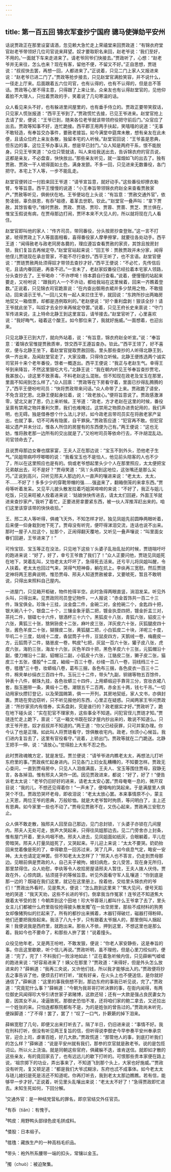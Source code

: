 ```yaml
---
---
---
```

title: 第一百五回 锦衣军查抄宁国府 骢马使弹劾平安州
---



话说贾政正在那里设宴请酒，忽见赖大急忙走上荣禧堂来回贾政道：“有锦衣府堂官赵老爷带领好几位司官说来拜望。奴才要取职名来回，赵老爷说：‘我们至好，不用的。’一面就下车来走进来了。请老爷同爷们快接去。”贾政听了，心想：“赵老爷并无来往，怎么也来？现在有客，留他不便，不留又不好。”正自思想，贾琏说：“叔叔快去罢，再想一回，人都进来了。”正说着，只见二门上家人又报进来说：“赵老爷已进二门了。”贾政等抢步接去，只见赵堂官满脸笑容，并不说什么，一径走上厅来。后面跟着五六位司官，也有认得的，也有不认得的，但是总不答话。贾政等心里不得主意，只得跟了上来让坐。众亲友也有认得赵堂官的，见他仰着脸不大理人，只拉着贾政的手，笑着说了几句寒温的话。

众人看见来头不好，也有躲进里间屋里的，也有垂手侍立的。贾政正要带笑叙话，只见家人慌张报道：“西平王爷到了。”贾政慌忙去接，已见王爷进来。赵堂官抢上去请了安，便说：“王爷已到，随来各位老爷就该带领府役把守前后门。”众官应了出去。贾政等知事不好，连忙跪接。西平郡王用两手扶起，笑嘻嘻的说道：“无事不敢轻造，有奉旨交办事件，要赦老接旨。如今满堂中筵席未散，想有亲友在此未便，且请众位府上亲友各散，独留本宅的人听候。”赵堂官回说：“王爷虽是恩典，但东边的事，这位王爷办事认真，想是早已封门。”众人知是两府干系，恨不能脱身。只见王爷笑道：“众位只管就请，叫人来给我送出去，告诉锦衣府的官员说，这都是亲友，不必盘查，快快放出。”那些亲友听见，就一溜烟如飞的出去了。独有贾赦、贾政一干人唬得面如土色，满身发颤。不多一回，只见进来无数番役，各门把守。本宅上下人等，一步不能乱走。

赵堂官便转过一付脸来回王爷道：“请爷宣旨意，就好动手。”这些番役却撩衣勒臂，专等旨意。西平王慢慢的说道：“小王奉旨带领锦衣府赵全来查看贾赦家产。”贾赦等听见，俱俯伏在地。王爷便站在上头说：“有旨意：‘贾赦交通外官¹，依势凌弱，辜负朕恩，有忝²祖德，着革去世职。钦此。’”赵堂官一叠声叫：“拿下贾赦，其馀皆看守。”维时贾赦、贾政、贾琏、贾珍、贾蓉、贾蔷、贾芝、贾兰俱在，惟宝玉假说有病，在贾母那边打闹，贾环本来不大见人的，所以就将现在几人看住。

赵堂官即叫他的家人：“传齐司员，带同番役，分头按房抄查登账。”这一言不打紧，唬得贾政上下人等面面相看，喜得番役家人摩拳擦掌，就要往各处动手。西平王道：“闻得赦老与政老同房各爨的，理应遵旨查看贾赦的家资，其馀且按房封锁，我们复旨去再候定夺。”赵堂官站起来说：“回王爷：贾赦贾政并未分家，闻得他侄儿贾琏现在承总管家，不能不尽行查抄。”西平王听了，也不言语。赵堂官便说：“贾琏贾赦两处须得奴才带领去查抄才好。”西平王便说：“不必忙，先传信后宅，且请内眷回避，再查不迟。”一言未了，老赵家奴番役已经拉着本宅家人领路，分头查抄去了。王爷喝命：“不许啰唣！待本爵自行查看。”说着，便慢慢的站起来要走，又吩咐说：“跟我的人一个不许动，都给我站在这里候着，回来一齐瞧着登数。”正说着，只见锦衣司官跪禀说：“在内查出御用衣裙并多少禁用之物，不敢擅动，回来请示王爷。”一回儿又有一起人来拦住王爷，就回说：“东跨所抄出两箱房地契又一箱借票，却都是违例取利的。”老赵便说：“好个重利盘剥！狠该全抄！请王爷就此坐下，叫奴才去全抄来再候定夺罢。”说着，只见王府长史来禀说：“守门军传进来说，主上特命北静王到这里宣旨，请爷接去。”赵堂官听了，心里喜欢说：“我好晦气，碰着这个酸王。如今那位来了，我就好施威。”一面想着，也迎出来。

只见北静王已到大厅，就向外站着，说：“有旨意，锦衣府赵全听宣。”说：“奉旨意：‘着锦衣官惟提贾赦质审，馀交西平王遵旨查办。钦此。’”西平王领了，好不喜欢，便与北静王坐下，着赵堂官提取贾赦回衙。里头那些查抄的人听得北静王到，俱一齐出来，及闻赵堂官走了，大家没趣，只得侍立听候。北静王便拣选两个诚实司官并十来个老年番役，馀者一概逐出。西平王便说：“我正与老赵生气。幸得王爷到来降旨，不然这里狠吃大亏。”北静王说：“我在朝内听见王爷奉旨查抄贾宅，我甚放心，谅这里不致荼毒。不料老赵这么混账。但不知现在政老及宝玉在那里，里面不知闹到怎么样了。”众人回禀：“贾政等在下房看守着，里面已抄得乱腾腾的了。”西平王便吩咐司员：“快将贾政带来问话。”众人命带了上来。贾政跪了请安，不免含泪乞恩。北静王便起身拉着，说：“政老放心。”便将旨意说了。贾政感激涕零，望北又谢了恩，仍上来听候。王爷道：“政老，方才老赵在这里的时候，番役呈禀有禁用之物并重利欠票，我们也难掩过。这禁用之物原办进贵妃用的，我们声明，也无碍。独是借券想个什么法儿才好。如今政老且带司员实在将赦老家产呈出，也就了事，切不可再有隐匿，自干罪戾。”贾政答应道：“犯官再不敢。但犯官祖父遗产并未分过，惟各人所住的房屋有的东西便为己有。”两王便说：“这也无妨，惟将赦老那一边所有的交出就是了。”又吩咐司员等依命行去，不许胡混乱动。司官领命去了。

且说贾母那边女眷也摆家宴，王夫人正在那边说：“宝玉不到外头，恐他老子生气。”凤姐带病哼哼唧唧的说：“我看宝玉也不是怕人，他见前头陪客的人也不少了，所以在这里照应也是有的。倘或老爷想起里头少个人在那里照应，太太便把宝兄弟献出去，可不是好？”贾母笑道：“凤丫头病到这地位，这张嘴还是那么尖巧。”正说到高兴，只听见邢夫人那边的人一直声的嚷进来说：“老太太、太太，不……不好了！多多少少的穿靴带帽的强……强盗来了，翻箱倒笼的来拿东西。”贾母等听着发呆。又见平儿披头散发拉着巧姐哭啼啼的来说：“不好了，我正与姐儿吃饭，只见来旺被人拴着进来说：‘姑娘快快传进去，请太太们回避，外面王爷就进来查抄家产。’我听了着忙，正要进房拿要紧东西，被一伙人浑推浑赶出来的。咱们这里该穿该带的快快收拾。”

王、邢二夫人等听得，俱魂飞天外，不知怎样才好。独见凤姐先前圆睁两眼听着，后来便一仰身栽到地下死了。贾母没有听完，便吓得涕泪交流，连话也说不出来。那时一屋子人拉这个，扯那个，正闹得翻天覆地，又听见一叠声嚷说：“叫里面女眷们回避，王爷进来了！”

可怜宝钗、宝玉等正在没法，只见地下这些丫头婆子乱抬乱扯的时候，贾琏喘吁吁的跑进来说：“好了，好了，幸亏王爷救了我们了！”众人正要问他，贾琏见凤姐死在地下，哭着乱叫，又怕老太太吓坏了，急得死去活来。还亏平儿将凤姐叫醒，令人扶着。老太太也回过气来，哭得气短神昏，躺在炕上。李纨再三宽慰。然后贾琏定神将两王恩典说明，惟恐贾母、邢夫人知道贾赦被拿，又要唬死，暂且不敢明说，只得出来照料自己屋内。

一进屋门，只见箱开柜破，物件抢得半空。此时急得两眼直竖，淌泪发呆。听见外头叫，只得出来。见贾政同司员登记物件，一人报说：“赤金首饰共一百二十三件，珠宝俱全。珍珠十三挂，淡金盘二件，金碗二对，金抢碗二个，金匙四十把，银大碗八十个，银盘二十个，三镶金象牙筯二把，镀金执壶四把，镀金折盂三对，茶托二件，银碟七十六件，银酒杯三十六个。黑狐皮十八张，青狐六张，貂皮三十六张，黄狐三十张，猞猁狲皮十二张，麻叶皮三张，洋灰皮六十张，灰狐腿皮四十张，酱色羊皮二十张，猢狸皮二张，黄狐腿二把，小白狐皮二十块，洋呢三十度，毕叽二十三度，姑绒十二度，香鼠筒子十件，豆鼠皮四方，天鹅绒一卷，梅鹿皮一方，云狐筒子二件，貉崽皮一卷，鸭皮³七把，灰鼠一百六十张，獾子皮八张，虎皮六张，海豹三张，海龙十六张，灰色羊四十把，黑色羊皮六十三张，元狐帽沿十副，倭刀帽沿十二副，貂帽沿二副，小狐皮十六张，江貉皮二张，獭子皮二张，猫皮三十五张，倭股⁴十二度，紬缎一百三十卷，纱绫一百八一卷，羽线绉三十二卷，氆氇⁵三十卷，妆蟒缎八卷，葛布三捆，各色布三捆，各色皮衣一百三十二件，棉夹单纱绢衣三百四十件。玉玩三十二件，带头⁶九副，铜锡等物五百馀件，钟表十八件，朝珠九挂，各色妆蟒三十四件，上用蟒缎迎手靠背三分，宫妆衣裙八套，脂玉圈带一条，黄缎十二卷。潮银五千二百两，赤金五十两，钱七千吊。”一切动用家伙攒钉登记，以及荣国赐第，俱一一开列，其房地契纸，家人文书，亦俱封裹。贾琏在旁边窃听，只不听见报他的东西，心里正在疑惑。只闻两家王爷问贾政道：“所抄家资内有借券，实系盘剥，究是谁行的？政老据实才好。”贾政听了，跪在地下碰头说：“实在犯官不理家务，这些事全不知道。问犯官侄儿贾琏才知。”贾琏连忙走上跪下，禀说：“这一箱文书既在奴才屋内抄出来的，敢说不知道么。只求王爷开恩，奴才叔叔并不知道的。”两王道：“你父已经获罪，只可并案办理。你今认了也是正理。如此叫人将贾琏看守，馀俱散收宅内。政老，你须小心候旨。我们进内复旨去了，这里有官役看守。”说着，上轿出门。贾政等就在二门跪送。北静王把手一伸，说：“请放心。”觉得脸上大有不忍之色。

此时贾政魂魄方定，犹是发怔。贾兰便说：“请爷爷进内瞧老太太，再想法儿打听东府里的事。”贾政疾忙起身进内。只见各门上妇女乱糟糟的，不知要怎样。贾政无心查问，一直到贾母房中，只见人人泪痕满面，王夫人、宝玉等围住贾母，寂静无言，各各掉泪。惟有邢夫人哭作一团。因见贾政进来，都说：“好了，好了！”便告诉老太太说：“老爷仍旧好好的进来，请老太太安心罢。”贾母奄奄一息的，微开双目说：“我的儿，不想还见得着你！”一声未了，便嚎啕的哭起来。于是满屋里人俱哭个不住。贾政恐哭坏老母，即收泪说：“老太太放心罢。本来事情原不小，蒙主上天恩，两位王爷的恩典，万般轸恤。就是大老爷暂时拘质，等问明白了，主上还有恩典。如今家里一些也不动了。”贾母见贾赦不在，又伤心起来，贾政再三安慰方止。

众人俱不敢走散，独邢夫人回至自己那边，见门总封锁，丫头婆子亦锁在几间屋内。邢夫人无处可走，放声大哭起来，只得往凤姐那边去。见二门旁舍亦上封条，惟有屋门开着，里头呜咽不绝。邢夫人进去，见凤姐面如纸灰，合眼躺着，平儿在旁暗哭。邢夫人打量凤姐死了，又哭起来。平儿迎上来说：“太太不要哭。奶奶抬回来觉着像是死的了，幸得歇息一回苏过来，哭了几声，如今痰息气定，略安一安神。太太也请定定神罢。但不知老太太怎样了？”邢夫人也不答言，仍走到贾母那边。见眼前俱是贾政的人，自己夫子被拘，媳妇病危，女儿受苦，现在身无所归，那里禁得住。众人劝慰，李纨等令人收拾房屋请邢夫人暂住，王夫人拨人伏侍。贾政在外，心惊肉跳，拈须搓手的等候旨意。听见外面看守军人乱嚷道：“你到底是那一边的？既碰在我们这里，就记在这里册上。拴着他，交给里头锦衣府的爷们！”贾政出外看时，见是焦大，便说：“怎么跑到这里来？”焦大见问，便号天蹈地的哭道：“我天天劝，这些不长进的爷们，倒拿我当作冤家！连爷还不知道焦大跟着太爷受的苦！今朝弄到这个田地！珍大爷蓉哥儿都叫什么王爷拿了去了，里头女主儿们都被什么府里衙役抢得披头散发擉⁷在一处空房里，那些不成材料的狗男女却像猪狗似的拦起来了。所有的都抄出来搁着，木器钉得破烂，磁器打得粉碎。他们还要把我拴起来。我活了八九十岁，只有跟着太爷捆人的，那里倒叫人捆起来！我便说我是西府里，就跑出来。那些人不依，押到这里，不想这里也是那么着。我如今也不要命了，和那些人拚了罢！”说着撞头。

众役见他年老，又是两王吩咐，不敢发狠，便说：“你老人家安静些，这是奉旨的事。你且这里歇歇，听个信儿再说。”贾政听明，虽不理他，但是心里刀绞似的，便道：“完了，完了！不料我们一败涂地如此！”正在着急听候内信，只见薛蝌气嘘嘘的跑进来说：“好容易进来了！姨父在那里？”贾政道：“来得好，但是外头怎么放进来的？”薛蝌道：“我再三央说，又许他们钱，所以我才能够出入的。”贾政便将抄去之事告诉了他，便烦去打听打听，“就有好亲，在火头上也不便送信，是你就好通信了。”薛蝌道：“这里的事我倒想不到，那边东府的事我已听见说，完了。”贾政道：“究竟犯什么事？”薛蝌道：“今朝为我哥哥打听决罪的事，在衙内闻得，有两位御史风闻得珍大爷引诱世家子弟赌博，这款还轻；还有一大款是强占良民妻女为妾，因其女不从，凌逼致死。那御史恐怕不准，还将咱们家的鲍二拿去，又还拉出一个姓张的来。只怕连都察院都有不是，为的是姓张的曾告过的。”贾政尚未听完，便跺脚道：“了不得！罢了，罢了！”叹了一口气，扑簌簌的掉下泪来。

薛蝌宽慰了几句，即便又出来打听去了。隔了半日，仍旧进来说：“事情不好。我在刑科打听，倒没有听见两王复旨的信，但听得说李御史今早参奏平安州奉承京官，迎合上司，虐害百姓，好几大款。”贾政慌道：“那管他人的事，到底打听我们的怎么样？”薛蝌道：“说是平安州就有我们，那参的京官就是赦老爷。说的是包揽词讼。所以火上浇油。就是同朝这些官府，俱藏躲不迭，谁肯送信。就即如才散的这些亲友，有的竟回家去了，也有远远儿的歇下打听的。可恨那些贵本家便在路上说，‘祖宗掷下的功业，弄出事来了，不知道飞到那个头上，大家也好施威。’”贾政没有听完，复又顿足道：“都是我们大爷忒糊涂，东府也忒不成事体。如今老太太与琏儿媳妇是死是活还不知道呢。你再打听去，我到老太太那边瞧瞧。若有信，能够早一步才好。”正说着，听见里头乱嚷出来说：“老太太不好了！”急得贾政即忙进去。未知生死如何，下回分解。

¹交通外官：是一种结党营私的罪名，即京官结交外任官员。

²有忝（tiǎn）：有愧于。

³鸭皮：用野鸭头部绿色皮毛拼成料。

⁴倭股：日本缎子。

⁵氆氇：藏族生产的一种高档毛织品。

⁶带头：袍外所系腰带一端的扣头，常镶以金玉。

⁷擉（chuò）：被迫聚集。